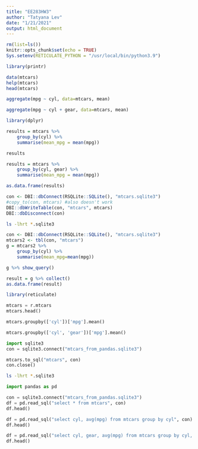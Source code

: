 ```yaml
---
title: "EE283HW3"
author: "Tatyana Lev"
date: "1/21/2021"
output: html_document
---
```


```r
rm(list=ls())
knitr::opts_chunk$set(echo = TRUE)
Sys.setenv(RETICULATE_PYTHON = "/usr/local/bin/python3.9")
```

```r
library(printr)
```

```r
data(mtcars)
help(mtcars)
head(mtcars)
```

```r
aggregate(mpg ~ cyl, data=mtcars, mean)
```

```r
aggregate(mpg ~ cyl + gear, data=mtcars, mean)
```

```r
library(dplyr)

results = mtcars %>%
    group_by(cyl) %>%
    summarise(mean_mpg = mean(mpg))

results
```

```r
results = mtcars %>%
    group_by(cyl, gear) %>%
    summarise(mean_mpg = mean(mpg))

as.data.frame(results)
```

```r
con <- DBI::dbConnect(RSQLite::SQLite(), "mtcars.sqlite3")
#copy_to(con, mtcars) #also doesn't work 
DBI::dbWriteTable(con, "mtcars", mtcars)
DBI::dbDisconnect(con)
```

```bash
ls -lhrt *.sqlite3
```

```r
con <- DBI::dbConnect(RSQLite::SQLite(), "mtcars.sqlite3")
mtcars2 <- tbl(con, "mtcars")
g = mtcars2 %>% 
    group_by(cyl) %>%
    summarise(mean_mpg=mean(mpg))
```

```r
g %>% show_query()
```

```r
result = g %>% collect()
as.data.frame(result)
```

```r
library(reticulate)
```

```python
mtcars = r.mtcars
mtcars.head()
```

```python
mtcars.groupby(['cyl'])['mpg'].mean()
```

```python
mtcars.groupby(['cyl', 'gear'])['mpg'].mean()
```

```python
import sqlite3
con = sqlite3.connect("mtcars_from_pandas.sqlite3")

mtcars.to_sql("mtcars", con)
con.close()
```

```bash
ls -lhrt *.sqlite3
```

```python
import pandas as pd

con = sqlite3.connect("mtcars_from_pandas.sqlite3")
df = pd.read_sql("select * from mtcars", con)
df.head()
```

```python
df = pd.read_sql("select cyl, avg(mpg) from mtcars group by cyl", con)
df.head()
```

```python
df = pd.read_sql("select cyl, gear, avg(mpg) from mtcars group by cyl, gear", con)
df.head()
```

